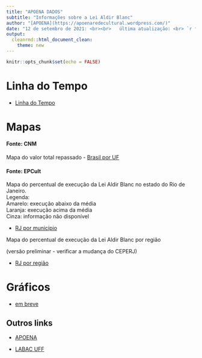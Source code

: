```yaml
---
title: "APOENA DADOS"
subtitle: "Informações sobre a Lei Aldir Blanc"
author: "[APOENA](https://apoenaredecultural.wordpress.com/)"
date: "12 de setembro de 2021: <br><br>   última atualização: <br> `r format(Sys.Date(), '%d de %B de %Y')`"
output: 
  cleanrmd::html_document_clean:
    theme: new
---
```


```r
knitr::opts_chunk$set(echo = FALSE)

```

# Linha do Tempo

- [Linha do Tempo](https://apoena-uff.github.io/dados/linha-tempo/)


# Mapas

#### Fonte: CNM

Mapa do valor total repassado
- [Brasil por UF](mapa_cnm_uf/mapa_01.html)


#### Fonte: EPCult

Mapa do percentual de execução da Lei Aldir Blanc no estado do Rio de Janeiro.    
Legenda:    
  Amarelo: execução abaixo da média    
  Laranja: execução acima da média    
  Cinza: informação não disponível    

- [RJ por município](mapa1/mapa_01.html)

Mapa do percentual de execução da Lei Aldir Blanc por região 

(versão preliminar - verificar a mudança do CEPERJ)

- [RJ por região](mapa2/mapa_reg_01.html)

# Gráficos

- [em breve](https://labacuff.wordpress.com/)

## Outros links

- [APOENA](https://apoenaredecultural.wordpress.com/)

- [LABAC UFF](https://labacuff.wordpress.com/)

